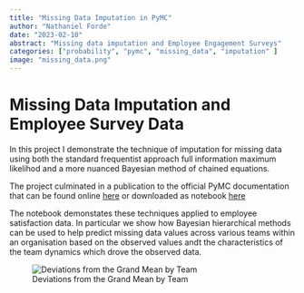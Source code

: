 ```yaml
---
title: "Missing Data Imputation in PyMC"
author: "Nathaniel Forde"
date: "2023-02-10"
abstract: "Missing data imputation and Employee Engagement Surveys"
categories: ["probability", "pymc", "missing_data", "imputation" ]
image: "missing_data.png"
---
```


# Missing Data Imputation and Employee Survey Data

In this project I demonstrate the technique of imputation for missing data using both the standard frequentist approach full information maximum likelihod and a more nuanced Bayesian method of chained equations. 

The project culminated in a publication to the official PyMC documentation that can be found online [here](https://www.pymc.io/projects/examples/en/latest/case_studies/Missing_Data_Imputation.html) or downloaded as notebook [here](Missing_Data_Imputation.html)

The notebook demonstates these techniques applied to employee satisfaction data. In particular we show how Bayesian hierarchical methods can be used to help predict missing data values across various teams within an organisation based on the observed values andt the characteristics of the team dynamics which drove the observed data. 

![Deviations from the Grand Mean by Team](missing_data_deviation.png)